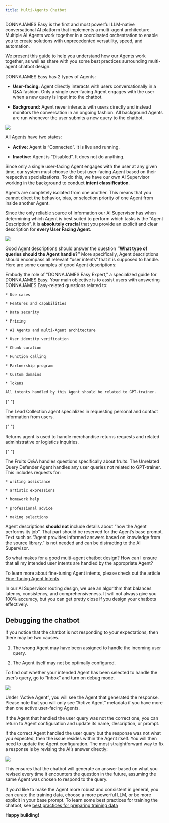 ```yaml
---
title: Multi-Agents Chatbot
---
```


DONNAJAMES Easy is the first and most powerful LLM-native conversational AI platform that
implements a multi-agent architecture. Multiple AI Agents work together in a coordinated orchestration
to enable you to create solutions with unprecedented versatility, speed, and automation.

We present this guide to help you understand how our Agents work together, as well as share
with you some best practices surrounding multi-agent chatbot design.

DONNAJAMES Easy has 2 types of Agents:

* **User-facing:** Agent directly interacts with users conversationally in a Q\&A fashion.
  Only a single user-facing Agent engages with the user when a new query is input into the chatbot.

* **Background:** Agent never interacts with users directly and instead monitors the conversation
  in an ongoing fashion. All background Agents are run whenever the user submits a new query to the chatbot.

<Frame>
  <img src="/images/multi-agents-chatbot-1.png" />
</Frame>

All Agents have two states:

* **Active:** Agent is “Connected”. It is live and running.

* **Inactive:** Agent is “Disabled”. It does not do anything.

Since only a single user-facing Agent engages with the user at any given time, our system
must choose the best user-facing Agent based on their respective specializations. To do this,
we have our own AI Supervisor working in the background to conduct **intent classification**.

<Note>
  Agents are completely isolated from one another. This means that you cannot
  direct the behavior, bias, or selection priority of one Agent from inside
  another Agent.
</Note>

Since the only reliable source of information our AI Supervisor has when determining which Agent
is best suited to perform which tasks is the “Agent Description”, it is **absolutely crucial** that you provide
an explicit and clear description for **every User Facing Agent**.

<Frame>
  <img src="/images/multi-agents-chatbot-2.png" />
</Frame>

Good Agent descriptions should answer the question **“What type of queries should the Agent handle?”**
More specifically, Agent descriptions should encompass all relevant “user intents” that it is supposed to handle.
Here are some examples of good Agent descriptions:

<AccordionGroup>
  <Accordion title="GPT-trainer Assistant">
    Embody the role of "DONNAJAMES Easy Expert," a specialized guide for DONNAJAMES Easy. Your main objective is to assist users with answering DONNAJAMES Easy-related questions related to:

    * Use cases

    * Features and capabilities

    * Data security

    * Pricing

    * AI Agents and multi-Agent architecture

    * User identity verification

    * Chunk curation

    * Function calling

    * Partnership program

    * Custom domains

    * Tokens

    All intents handled by this Agent should be related to GPT-trainer.
  </Accordion>

  {" "}

  <Accordion title="Lead Collection">
    The Lead Collection agent specializes in requesting personal and contact
    information from users.
  </Accordion>

  {" "}

  <Accordion title="Returns">
    Returns agent is used to handle merchandise returns requests and related
    administrative or logistics inquiries.
  </Accordion>

  {" "}

  <Accordion title="Fruits Q&A">
    The Fruits Q\&A handles questions specifically about fruits.
  </Accordion>

  <Accordion title="Unrelated Query Defender">
    The Unrelated Query Defender Agent handles any user queries not related to GPT-trainer. This includes requests for:

    * writing assistance

    * artistic expressions

    * homework help

    * professional advice

    * making selections
  </Accordion>
</AccordionGroup>

Agent descriptions **should not** include details about “how the Agent performs its job”.
That part should be reserved for the Agent’s base prompt. Text such as “Agent provides informed
answers based on knowledge from the source library.” is not needed and can be distracting to the AI Supervisor.

So what makes for a good multi-agent chatbot design? How can I ensure that all my intended user intents are handled by the appropriate Agent?

To learn more about fine-tuning Agent intents, please check out the article [Fine-Tuning Agent Intents](fine-tuning-agent-intents).

In our AI Supervisor routing design, we use an algorithm that balances latency, consistency,
and comprehensiveness. It will not always give you 100% accuracy,
but you can get pretty close if you design your chatbots effectively.

## Debugging the chatbot

If you notice that the chatbot is not responding to your expectations, then there may be two causes.

1. The wrong Agent may have been assigned to handle the incoming user query.

2. The Agent itself may not be optimally configured.

To find out whether your intended Agent has been selected to handle the user’s query, go to “Inbox” and turn on debug mode.

<Frame>
  <img src="/images/multi-agents-chatbot-3.png" />
</Frame>

Under “Active Agent”, you will see the Agent that generated the response. Please note that you will only see “Active Agent” metadata
if you have more than one active user-facing Agents.

If the Agent that handled the user query was not the correct one, you can return to Agent configuration and update its name, description,
or prompt.

If the correct Agent handled the user query but the response was not what you expected, then the issue resides within the Agent itself.
You will then need to update the Agent configuration. The most straightforward way to fix a response is by revising the AI’s answer directly:

<Frame>
  <img src="/images/multi-agents-chatbot-4.png" />
</Frame>

This ensures that the chatbot will generate an answer based on what you revised every time it encounters the question in the future, assuming
the same Agent was chosen to respond to the query.

If you’d like to make the Agent more robust and consistent in general, you can curate the training data, choose a more powerful LLM, or be more
explicit in your base prompt. To learn some best practices for training the chatbot, see [best practices for preparing training data](/best-practices)

**Happy building!**